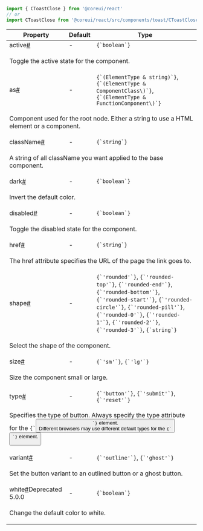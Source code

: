 
```jsx
import { CToastClose } from '@coreui/react'
// or
import CToastClose from '@coreui/react/src/components/toast/CToastClose'
```

<div className="table-responsive table-api border rounded mb-3">
  <table className="table">
    <thead>
      <tr>
        <th>Property</th>
        <th>Default</th>
        <th>Type</th>
      </tr>
    </thead>
    <tbody>
      <tr id="ctoastclose-active">
        <td className="text-primary fw-semibold">active<a href="#ctoastclose-active" aria-label="CToastClose active permalink" className="anchor-link after">#</a></td>
        <td>-</td>
        <td><code>{`boolean`}</code></td>
      </tr>
      <tr>
        <td colSpan="3">
          <p>Toggle the active state for the component.</p>
        </td>
      </tr>
      <tr id="ctoastclose-as">
        <td className="text-primary fw-semibold">as<a href="#ctoastclose-as" aria-label="CToastClose as permalink" className="anchor-link after">#</a></td>
        <td>-</td>
        <td><code>{`(ElementType & string)`}</code>, <code>{`(ElementType & ComponentClass\<any, any>)`}</code>, <code>{`(ElementType & FunctionComponent\<any>)`}</code></td>
      </tr>
      <tr>
        <td colSpan="3">
          <p>Component used for the root node. Either a string to use a HTML element or a component.</p>
        </td>
      </tr>
      <tr id="ctoastclose-class-name">
        <td className="text-primary fw-semibold">className<a href="#ctoastclose-class-name" aria-label="CToastClose className permalink" className="anchor-link after">#</a></td>
        <td>-</td>
        <td><code>{`string`}</code></td>
      </tr>
      <tr>
        <td colSpan="3">
          <p>A string of all className you want applied to the base component.</p>
        </td>
      </tr>
      <tr id="ctoastclose-dark">
        <td className="text-primary fw-semibold">dark<a href="#ctoastclose-dark" aria-label="CToastClose dark permalink" className="anchor-link after">#</a></td>
        <td>-</td>
        <td><code>{`boolean`}</code></td>
      </tr>
      <tr>
        <td colSpan="3">
          <p>Invert the default color.</p>
        </td>
      </tr>
      <tr id="ctoastclose-disabled">
        <td className="text-primary fw-semibold">disabled<a href="#ctoastclose-disabled" aria-label="CToastClose disabled permalink" className="anchor-link after">#</a></td>
        <td>-</td>
        <td><code>{`boolean`}</code></td>
      </tr>
      <tr>
        <td colSpan="3">
          <p>Toggle the disabled state for the component.</p>
        </td>
      </tr>
      <tr id="ctoastclose-href">
        <td className="text-primary fw-semibold">href<a href="#ctoastclose-href" aria-label="CToastClose href permalink" className="anchor-link after">#</a></td>
        <td>-</td>
        <td><code>{`string`}</code></td>
      </tr>
      <tr>
        <td colSpan="3">
          <p>The href attribute specifies the URL of the page the link goes to.</p>
        </td>
      </tr>
      <tr id="ctoastclose-shape">
        <td className="text-primary fw-semibold">shape<a href="#ctoastclose-shape" aria-label="CToastClose shape permalink" className="anchor-link after">#</a></td>
        <td>-</td>
        <td><code>{`'rounded'`}</code>, <code>{`'rounded-top'`}</code>, <code>{`'rounded-end'`}</code>, <code>{`'rounded-bottom'`}</code>, <code>{`'rounded-start'`}</code>, <code>{`'rounded-circle'`}</code>, <code>{`'rounded-pill'`}</code>, <code>{`'rounded-0'`}</code>, <code>{`'rounded-1'`}</code>, <code>{`'rounded-2'`}</code>, <code>{`'rounded-3'`}</code>, <code>{`string`}</code></td>
      </tr>
      <tr>
        <td colSpan="3">
          <p>Select the shape of the component.</p>
        </td>
      </tr>
      <tr id="ctoastclose-size">
        <td className="text-primary fw-semibold">size<a href="#ctoastclose-size" aria-label="CToastClose size permalink" className="anchor-link after">#</a></td>
        <td>-</td>
        <td><code>{`'sm'`}</code>, <code>{`'lg'`}</code></td>
      </tr>
      <tr>
        <td colSpan="3">
          <p>Size the component small or large.</p>
        </td>
      </tr>
      <tr id="ctoastclose-type">
        <td className="text-primary fw-semibold">type<a href="#ctoastclose-type" aria-label="CToastClose type permalink" className="anchor-link after">#</a></td>
        <td>-</td>
        <td><code>{`'button'`}</code>, <code>{`'submit'`}</code>, <code>{`'reset'`}</code></td>
      </tr>
      <tr>
        <td colSpan="3">
          <p>Specifies the type of button. Always specify the type attribute for the <code>{`<button>`}</code> element.<br />
Different browsers may use different default types for the <code>{`<button>`}</code> element.</p>
        </td>
      </tr>
      <tr id="ctoastclose-variant">
        <td className="text-primary fw-semibold">variant<a href="#ctoastclose-variant" aria-label="CToastClose variant permalink" className="anchor-link after">#</a></td>
        <td>-</td>
        <td><code>{`'outline'`}</code>, <code>{`'ghost'`}</code></td>
      </tr>
      <tr>
        <td colSpan="3">
          <p>Set the button variant to an outlined button or a ghost button.</p>
        </td>
      </tr>
      <tr id="ctoastclose-white">
        <td className="text-primary fw-semibold">white<a href="#ctoastclose-white" aria-label="CToastClose white permalink" className="anchor-link after">#</a><span className="badge bg-danger">Deprecated 5.0.0</span></td>
        <td>-</td>
        <td><code>{`boolean`}</code></td>
      </tr>
      <tr>
        <td colSpan="3">
          <p>Change the default color to white.</p>
        </td>
      </tr>
    </tbody>
  </table>
</div>
